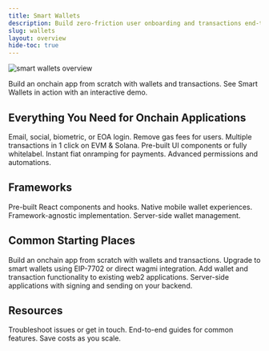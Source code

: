 ```yaml
---
title: Smart Wallets
description: Build zero-friction user onboarding and transactions end-to-end with one SDK.
slug: wallets
layout: overview
hide-toc: true
---
```


<style>{`
.fern-card {
  font-size: 14px;
}

/* Responsive hero images */
.hero-image-desktop {
  display: block;
  width: 100%;
  height: auto;
  max-width: 1010px;
  margin: 0 auto;
}
`}</style>

<img
  src="/images/wallets/overviewHeader.png"
  alt="smart wallets overview"
  className="hero-image-desktop"
/>

<CardGroup cols={2}>
  <Card title="React Quickstart" icon="bolt" href="/wallets/react/quickstart">
    Build an onchain app from scratch with wallets and transactions.
  </Card>
  <Card
    title="Try demo"
    icon="fa-solid fa-play"
    href="https://demo.alchemy.com/"
  >
    See Smart Wallets in action with an interactive demo.
  </Card>
</CardGroup>

## Everything You Need for Onchain Applications

<CardGroup cols={3}>
  <Card
    small
    title="User onboarding"
    icon="user-plus"
    href="/wallets/authentication/login-methods/email-otp"
  >
    Email, social, biometric, or EOA login.
  </Card>
  <Card
    title="Gasless transactions"
    icon="gas-pump"
    href="/wallets/transactions/sponsor-gas/sponsor-gas"
  >
    Remove gas fees for users.
  </Card>
  <Card
    title="Batching"
    icon="bolt"
    href="/wallets/transactions/send/batch-user-operations"
  >
    Multiple transactions in 1 click on EVM & Solana.
  </Card>
  <Card
    title="Whitelabel UI"
    icon="fa-solid fa-pencil"
    href="/wallets/pages/react/customization/theme"
  >
    Pre-built UI components or fully whitelabel.
  </Card>
  <Card title="Funding flows" icon="shield" href="/wallets/funding/signup">
    Instant fiat onramping for payments.
  </Card>
  <Card
    title="Secure policy engine"
    icon="sliders"
    href="/wallets/signer/policies/overview"
  >
    Advanced permissions and automations.
  </Card>
</CardGroup>

## Frameworks

<CardGroup cols={4}>
  <Card
    title="React"
    icon="fa-brands fa-react"
    href="/wallets/react/quickstart"
  >
    Pre-built React components and hooks.
  </Card>
  <Card
    title="React Native"
    icon="fa-brands fa-react"
    href="/wallets/react-native/overview"
  >
    Native mobile wallet experiences.
  </Card>
  <Card title="Javascript" icon="fa-brands fa-js" href="/wallets/core/overview">
    Framework-agnostic implementation.
  </Card>
  <Card
    title="APIs"
    icon="fa-solid fa-code"
    href="/reference/smart-wallet-quickstart"
  >
    Server-side wallet management.
  </Card>
</CardGroup>

## Common Starting Places

<CardGroup cols={2}>
  <Card title="Build a new app" icon="wrench" href="/wallets/react/quickstart">
    Build an onchain app from scratch with wallets and transactions.
  </Card>
  <Card
    title="Upgrade existing wallets"
    icon="fa-solid fa-chevrons-up"
    href="/wallets/recipes/upgrade-to-smart-accounts"
  >
    Upgrade to smart wallets using EIP-7702 or direct wagmi integration.
  </Card>
  <Card
    title="Bring your app onchain"
    icon="fa-regular fa-globe-pointer"
    href="/wallets/authentication/login-methods/bring-your-own-auth"
  >
    Add wallet and transaction functionality to existing web2 applications.
  </Card>
  <Card
    title="Manage wallets in backend"
    icon="fa-solid fa-server"
    href="/reference/smart-wallet-quickstart"
  >
    Server-side applications with signing and sending on your backend.
  </Card>
</CardGroup>

## Resources

<CardGroup cols={3}>
  <Card
    title="Support"
    icon="fa-solid fa-question"
    href="/wallets/resources/faqs"
  >
    Troubleshoot issues or get in touch.
  </Card>
  <Card
    title="Recipes"
    icon="fa-solid fa-book"
    href="/wallets/recipes/overview"
  >
    End-to-end guides for common features.
  </Card>
  <Card
    title="Pricing"
    icon="fa-solid fa-dollar-sign"
    href="https://wallet-calculator.alchemy.com/"
  >
    Save costs as you scale.
  </Card>
</CardGroup>
